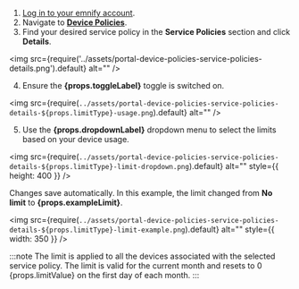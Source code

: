 1. [Log in to your emnify account](https://portal.emnify.com/sign).
2. Navigate to [**Device Policies**](https://portal.emnify.com/device-policies).
3. Find your desired service policy in the **Service Policies** section and click **Details**.

<img
  src={require('../assets/portal-device-policies-service-policies-details.png').default}
  alt=""
/>

4. Ensure the **{props.toggleLabel}** toggle is switched on.

<img
  src={require(`../assets/portal-device-policies-service-policies-details-${props.limitType}-usage.png`).default}
  alt=""
/>

5. Use the **{props.dropdownLabel}** dropdown menu to select the limits based on your device usage.

<img
  src={require(`../assets/portal-device-policies-service-policies-details-${props.limitType}-limit-dropdown.png`).default}
  alt=""
  style={{ height: 400 }}
/>

Changes save automatically.
In this example, the limit changed from **No limit** to **{props.exampleLimit}**.

<img
  src={require(`../assets/portal-device-policies-service-policies-details-${props.limitType}-limit-example.png`).default}
  alt=""
  style={{ width: 350 }}
/>

:::note
The limit is applied to all the devices associated with the selected service policy.
The limit is valid for the current month and resets to 0 {props.limitValue} on the first day of each month.
:::

